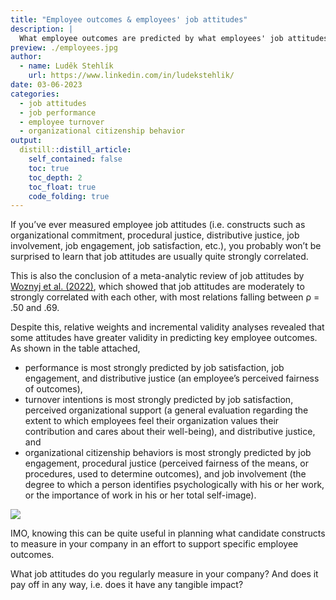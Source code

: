 ```yaml
---
title: "Employee outcomes & employees' job attitudes"
description: |
  What employee outcomes are predicted by what employees' job attitudes? Let's check it out.
preview: ./employees.jpg
author:
  - name: Luděk Stehlík
    url: https://www.linkedin.com/in/ludekstehlik/
date: 03-06-2023
categories:
  - job attitudes
  - job performance
  - employee turnover
  - organizational citizenship behavior
output:
  distill::distill_article:
    self_contained: false
    toc: true
    toc_depth: 2
    toc_float: true
    code_folding: true
---
```


If you've ever measured employee job attitudes (i.e. constructs such as organizational commitment, procedural justice, distributive justice, job involvement,  job engagement, job satisfaction, etc.), you probably won't be surprised to learn that job attitudes are usually quite strongly correlated.

This is also the conclusion of a meta-analytic review of job attitudes by [Woznyj et al. (2022)](https://www.researchgate.net/publication/357568433_Job_Attitudes_A_Meta-Analytic_Review_and_an_Agenda_for_Future_Research), which showed that job attitudes are moderately to strongly correlated with each other, with most relations falling between ρ = .50 and .69.

Despite this, relative weights and incremental validity analyses revealed that some attitudes have greater validity in predicting key employee outcomes. As shown in the table attached, 

* performance is most strongly predicted by job satisfaction, job engagement, and distributive justice (an employee's perceived fairness of outcomes),
* turnover intentions is most strongly predicted by job satisfaction, perceived organizational support (a general evaluation regarding the extent to which employees feel their organization values their contribution and cares about their well-being), and distributive justice, and 
* organizational citizenship behaviors is most strongly predicted by job engagement, procedural justice (perceived fairness of the means, or procedures, used to determine outcomes), and job involvement (the degree to which a person identifies psychologically with his or her work, or the importance of work in his or her total self-image).  

<img src="./table.png"> 

IMO, knowing this can be quite useful in planning what candidate constructs to measure in your company in an effort to support specific employee outcomes. 

What job attitudes do you regularly measure in your company? And does it pay off in any way, i.e. does it have any tangible impact?



